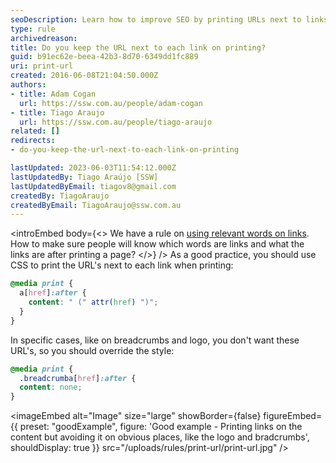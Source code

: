 ```yaml
---
seoDescription: Learn how to improve SEO by printing URLs next to links with CSS, avoiding them on elements like breadcrumbs and logos
type: rule
archivedreason:
title: Do you keep the URL next to each link on printing?
guid: b91ec62e-beea-42b3-8d70-6349dd1fc889
uri: print-url
created: 2016-06-08T21:04:50.000Z
authors:
- title: Adam Cogan
  url: https://ssw.com.au/people/adam-cogan
- title: Tiago Araujo
  url: https://ssw.com.au/people/tiago-araujo
related: []
redirects:
- do-you-keep-the-url-next-to-each-link-on-printing

lastUpdated: 2023-06-03T11:54:12.000Z
lastUpdatedBy: Tiago Araújo [SSW]
lastUpdatedByEmail: tiagov8@gmail.com
createdBy: TiagoAraujo
createdByEmail: TiagoAraujo@ssw.com.au
---
```


<introEmbed
  body={<>
We have a rule on [using relevant words on links](/relevant-words-on-links). How to make sure people will know which words are links and what the links are after printing a page?
  </>}
/>
As a good practice, you should use CSS to print the URL's next to each link when printing:

``` css
@media print {
  a[href]:after {
    content: " (" attr(href) ")";
  }
}
```

In specific cases, like on breadcrumbs and logo, you don't want these URL's, so you should override the style:

``` css
@media print {
  .breadcrumba[href]:after {
  content: none;
}
```

<imageEmbed
  alt="Image"
  size="large"
  showBorder={false}
  figureEmbed={{
    preset: "goodExample",
    figure: 'Good example - Printing links on the content but avoiding it on obvious places, like the logo and bradcrumbs',
    shouldDisplay: true
  }}
  src="/uploads/rules/print-url/print-url.jpg"
/>
